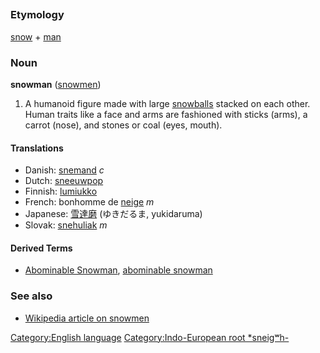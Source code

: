 =={{en}}==
[[Category:English language]]
===Etymology===
[[snow]] + [[man]] [[Category:Indo-European root *sneigʷh-]]
===Noun===
'''snowman''' ([[snowmen]])

# A humanoid figure made with large [[snowball]]s stacked on each other. Human traits like a face and arms are fashioned with sticks (arms), a carrot (nose), and stones or coal (eyes, mouth).

====Translations====
*Danish: [[snemand]] ''c''
*Dutch: [[sneeuwpop]]
*Finnish: [[lumiukko]]
*French: bonhomme de [[neige]] ''m''
*Japanese: [[雪達磨]] (ゆきだるま, yukidaruma)
*Slovak: [[snehuliak]] ''m''

====Derived Terms====
*[[Abominable Snowman]], [[abominable snowman]]

===See also===
*[[w:Snowman|Wikipedia article on snowmen]]